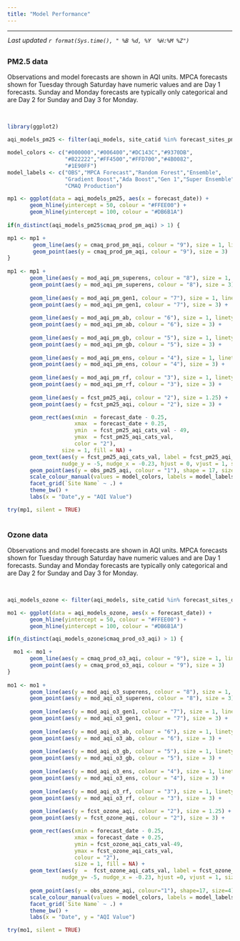 ```yaml
---
title: "Model Performance"
---
```


<style>
  body {margin-left: 0px;}
  .main-container {max-width: 1350px;}
</style>

<script type="text/JavaScript">
  setTimeout(function() { window.location=window.location;}, 350000);
</script>

<hr> 

<div style = "margin-left: 1px; margin-bottom: 12px; margin-top:-2px;"> 
 _Last updated `r format(Sys.time(), " %B %d, %Y  %H:%M %Z")`_
</div>

<!-- ## {.tabset .tabset-pills} -->

##  {.tabset}

### __PM2.5 data__  

Observations and model forecasts are shown in AQI units. MPCA forecasts shown for Tuesday through Saturday have numeric values and are Day 1 forecasts. Sunday and Monday forecasts are typically only categorical and are Day 2 for Sunday and Day 3 for Monday. 

<br>

```r
library(ggplot2)

aqi_models_pm25 <- filter(aqi_models, site_catid %in% forecast_sites_pm25$AqsID)

model_colors <- c("#000000","#006400","#DC143C","#9370DB",
                  "#B22222","#FF4500","#FFD700","#4B0082",
                  "#1E90FF")
model_labels <- c("OBS","MPCA Forecast","Random Forest","Ensemble",
                  "Gradient Boost","Ada Boost","Gen 1","Super Ensemble",
                  "CMAQ Production")

mp1 <- ggplot(data = aqi_models_pm25, aes(x = forecast_date)) +
       geom_hline(yintercept = 50, colour = "#FFEE00") +
       geom_hline(yintercept = 100, colour = "#DB6B1A") 
  
if(n_distinct(aqi_models_pm25$cmaq_prod_pm_aqi) > 1) {

mp1 <- mp1 +
        geom_line(aes(y = cmaq_prod_pm_aqi, colour = "9"), size = 1, linetype = "twodash") +
        geom_point(aes(y = cmaq_prod_pm_aqi, colour = "9"), size = 3) 
}
  
mp1 <- mp1 +
       geom_line(aes(y = mod_aqi_pm_superens, colour = "8"), size = 1, linetype = "longdash") +
       geom_point(aes(y = mod_aqi_pm_superens, colour = "8"), size = 3) +
  
       geom_line(aes(y = mod_aqi_pm_gen1, colour = "7"), size = 1, linetype = "longdash") +
       geom_point(aes(y = mod_aqi_pm_gen1, colour = "7"), size = 3) +
  
       geom_line(aes(y = mod_aqi_pm_ab, colour = "6"), size = 1, linetype = "longdash") +
       geom_point(aes(y = mod_aqi_pm_ab, colour = "6"), size = 3) +
  
       geom_line(aes(y = mod_aqi_pm_gb, colour = "5"), size = 1, linetype = "longdash") +
       geom_point(aes(y = mod_aqi_pm_gb, colour = "5"), size = 3) +
  
       geom_line(aes(y = mod_aqi_pm_ens, colour = "4"), size = 1, linetype = "longdash") +
       geom_point(aes(y = mod_aqi_pm_ens, colour = "4"), size = 3) +
  
       geom_line(aes(y = mod_aqi_pm_rf, colour = "3"), size = 1, linetype = "longdash") +
       geom_point(aes(y = mod_aqi_pm_rf, colour = "3"), size = 3) +
  
       geom_line(aes(y = fcst_pm25_aqi, colour = "2"), size = 1.25) +
       geom_point(aes(y = fcst_pm25_aqi, colour = "2"), size = 3) +

       geom_rect(aes(xmin  = forecast_date - 0.25, 
                     xmax  = forecast_date + 0.25, 
                     ymin  = fcst_pm25_aqi_cats_val - 49, 
                     ymax  = fcst_pm25_aqi_cats_val,
                     color = "2"),
                 size = 1, fill = NA) +
       geom_text(aes(y = fcst_pm25_aqi_cats_val, label = fcst_pm25_aqi_cats_text, colour = "2"),
                 nudge_y = -5, nudge_x = -0.23, hjust = 0, vjust = 1, size = 2.5) +
       geom_point(aes(y = obs_pm25_aqi, colour = "1"), shape = 17, size = 4) +
       scale_colour_manual(values = model_colors, labels = model_labels, name = "Legend") +
       facet_grid(`Site Name` ~ .) +
       theme_bw() +
       labs(x = "Date",y = "AQI Value")

try(mp1, silent = TRUE)
       

```

### __Ozone data__  
Observations and model forecasts are shown in AQI units. MPCA forecasts shown for Tuesday through Saturday have numeric values and are Day 1 forecasts. Sunday and Monday forecasts are typically only categorical and are Day 2 for Sunday and Day 3 for Monday. 

<br>

```r

aqi_models_ozone <- filter(aqi_models, site_catid %in% forecast_sites_ozone$AqsID)

mo1 <- ggplot(data = aqi_models_ozone, aes(x = forecast_date)) +
       geom_hline(yintercept = 50, colour = "#FFEE00") +
       geom_hline(yintercept = 100, colour = "#DB6B1A") 

if(n_distinct(aqi_models_ozone$cmaq_prod_o3_aqi) > 1) {

  mo1 <- mo1 +  
       geom_line(aes(y = cmaq_prod_o3_aqi, colour = "9"), size = 1, linetype = "twodash") +
       geom_point(aes(y = cmaq_prod_o3_aqi, colour = "9"), size = 3) 
}
  
mo1 <- mo1 +  
       geom_line(aes(y = mod_aqi_o3_superens, colour = "8"), size = 1, linetype = "longdash") +
       geom_point(aes(y = mod_aqi_o3_superens, colour = "8"), size = 3) +
  
       geom_line(aes(y = mod_aqi_o3_gen1, colour = "7"), size = 1, linetype = "longdash") +
       geom_point(aes(y = mod_aqi_o3_gen1, colour = "7"), size = 3) +
  
       geom_line(aes(y = mod_aqi_o3_ab, colour = "6"), size = 1, linetype = "longdash") +
       geom_point(aes(y = mod_aqi_o3_ab, colour = "6"), size = 3) +
  
       geom_line(aes(y = mod_aqi_o3_gb, colour = "5"), size = 1, linetype = "longdash") +
       geom_point(aes(y = mod_aqi_o3_gb, colour = "5"), size = 3) +
  
       geom_line(aes(y = mod_aqi_o3_ens, colour = "4"), size = 1, linetype = "longdash") +
       geom_point(aes(y = mod_aqi_o3_ens, colour = "4"), size = 3) +
  
       geom_line(aes(y = mod_aqi_o3_rf, colour = "3"), size = 1, linetype = "longdash") +
       geom_point(aes(y = mod_aqi_o3_rf, colour = "3"), size = 3) +
  
       geom_line(aes(y = fcst_ozone_aqi, colour = "2"), size = 1.25) +
       geom_point(aes(y = fcst_ozone_aqi, colour = "2"), size = 3) +

       geom_rect(aes(xmin = forecast_date - 0.25, 
                     xmax = forecast_date + 0.25, 
                     ymin = fcst_ozone_aqi_cats_val-49, 
                     ymax = fcst_ozone_aqi_cats_val, 
                     colour = "2"),
                     size = 1, fill = NA) +
       geom_text(aes(y  =  fcst_ozone_aqi_cats_val, label = fcst_ozone_aqi_cats_text, colour = "2"),
                 nudge_y= -5, nudge_x = -0.23, hjust =0, vjust = 1, size = 2.5) +
  
       geom_point(aes(y = obs_ozone_aqi, colour="1"), shape=17, size=4) +
       scale_colour_manual(values = model_colors, labels = model_labels, name = "Legend") +
       facet_grid(`Site Name` ~ .) +
       theme_bw() +
       labs(x = "Date", y = "AQI Value")

try(mo1, silent = TRUE)

       
```
